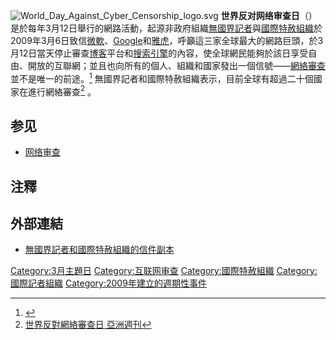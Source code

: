{{Expand language|1=en|time=2022-03-11T23:53:22+00:00}}
{{NoteTA
|G1=IT
}}

[[File:World_Day_Against_Cyber_Censorship_logo.svg|thumb]]
'''世界反对网络审查日'''（{{lang-en|World Day Against Cyber Censorship}}）是於每年3月12日舉行的網路活動，起源非政府組織[[無國界記者|無國界記者]]與[[國際特赦組織|國際特赦組織]]於2009年3月6日致信[[微軟|微軟]]、[[Google|Google]]和[[雅虎|雅虎]]，呼籲這三家全球最大的網路巨頭，於3月12日當天停止審查[[博客|博客]]平台和[[搜索引擎|搜索引擎]]的內容，使全球網民能夠於該日享受自由、開放的互聯網；並且也向所有的個人、組織和國家發出一個信號——[[網絡審查|網絡審查]]並不是唯一的前途。<ref>{{Cite web |url=http://www.rsf.org/article.php3?id_article=30507 |title=记者无国界的文章 |accessdate=2010-03-21 |archive-date=2009-03-13 |archive-url=https://web.archive.org/web/20090313044213/http://www.rsf.org/article.php3?id_article=30507 |dead-url=no }}</ref> 無國界記者和國際特赦組織表示，目前全球有超過二十個國家在進行網絡審查<ref>[http://www.iatonews.com/news/newsdesc.jsp?id=177132 世界反對網絡審查日 亞洲週刊]{{dead link|date=2017年11月 |bot=InternetArchiveBot |fix-attempted=yes }}</ref> 。

== 参见 ==
*[[网络审查|网络审查]]

==注釋==
{{reflist|2}}

==外部連結==
*[https://web.archive.org/web/20090325093509/http://www.rsf.org/IMG/pdf/RWB-AI_.pdf 無國界記者和國際特赦組織的信件副本]{{en}}

[[Category:3月主題日|Category:3月主題日]]
[[Category:互联网审查|Category:互联网审查]]
[[Category:國際特赦組織|Category:國際特赦組織]]
[[Category:國際記者組織|Category:國際記者組織]]
[[Category:2009年建立的週期性事件|Category:2009年建立的週期性事件]]